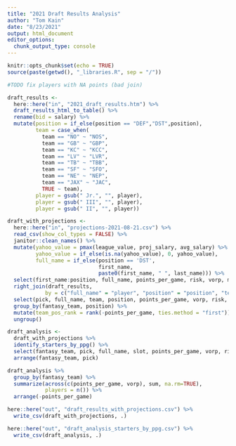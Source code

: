 ```yaml
---
title: "2021 Draft Results Analysis"
author: "Tom Kain"
date: "8/23/2021"
output: html_document
editor_options: 
  chunk_output_type: console
---
```


```r
knitr::opts_chunk$set(echo = TRUE)
source(paste(getwd(), "_libraries.R", sep = "/"))
```

```r
#TODO fix players with NA points (bad join)

draft_results <-
  here::here("in", "2021_draft_results.htm") %>% 
  draft_results_html_to_table() %>%
  rename(bid = salary) %>% 
  mutate(position = if_else(position == "DEF","DST",position),
         team = case_when(
           team == "NO" ~ "NOS",
           team == "GB" ~ "GBP",
           team == "KC" ~ "KCC",
           team == "LV" ~ "LVR",
           team == "TB" ~ "TBB",
           team == "SF" ~ "SFO",
           team == "NE" ~ "NEP",
           team == "JAX" ~ "JAC",
           TRUE ~ team),
         player = gsub(" Jr.", "", player),
         player = gsub(" III", "", player),
         player = gsub(" II", "", player))

draft_with_projections <-
  here::here("in", "projections-2021-08-21.csv") %>% 
  read_csv(show_col_types = FALSE) %>% 
  janitor::clean_names() %>% 
  mutate(yahoo_value = pmax(league_value, proj_salary, avg_salary) %>% round,
         yahoo_value = if_else(is.na(yahoo_value), 0, yahoo_value),
         full_name = if_else(position == 'DST',
                             first_name,
                             paste0(first_name, " ", last_name))) %>% 
  select(first_name:position, full_name, points_per_game, risk, vorp, max_bid, yahoo_value) %>% 
  right_join(draft_results,
            by = c("full_name" = "player", "position" = "position", "team" = "team")) %>% 
  select(pick, full_name, team, position, points_per_game, vorp, risk, yahoo_value, max_bid, bid, fantasy_team) %>% 
  group_by(fantasy_team, position) %>% 
  mutate(team_pos_rank = rank(-points_per_game, ties.method = "first")) %>% 
  ungroup()


```

```r

draft_analysis <- 
  draft_with_projections %>% 
  identify_starters_by_ppg() %>% 
  select(fantasy_team, pick, full_name, slot, points_per_game, vorp, risk, bid, max_bid, yahoo_value) %>% 
  arrange(fantasy_team, pick)

draft_analysis %>% 
  group_by(fantasy_team) %>% 
  summarize(across(c(points_per_game, vorp), sum, na.rm=TRUE),
            players = n()) %>% 
  arrange(-points_per_game)

```

```r

here::here("out", "draft_results_with_projections.csv") %>% 
  write_csv(draft_with_projections, .)

here::here("out", "draft_analysis_starters_by_ppg.csv") %>% 
  write_csv(draft_analysis, .)

```